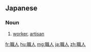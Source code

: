 ==Japanese==
{{ja-kanjitab|職|人}}

===Noun===
{{ja-noun|しょくにん}}

# [[worker]], [[artisan]]

[[fr:職人]]
[[hu:職人]]
[[mg:職人]]
[[ja:職人]]
[[zh:職人]]